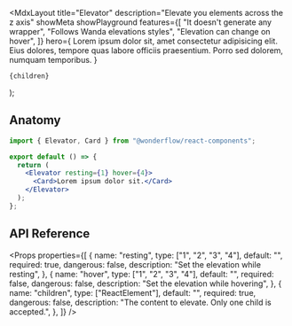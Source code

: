 
  <MdxLayout
    title="Elevator"
    description="Elevate you elements across the z axis"
    showMeta
    showPlayground
    features={[
      "It doesn't generate any wrapper",
      "Follows Wanda elevations styles",
      "Elevation can change on hover",
    ]}
    hero={
      <LiveArea>
        <Elevator resting={1} hover={4}>
          <Card>
            Lorem ipsum dolor sit, amet consectetur adipisicing elit. Eius
            dolores, tempore quas labore officiis praesentium. Porro sed
            dolorem, numquam temporibus.
          </Card>
        </Elevator>
      </LiveArea>
    }
  >
    {children}
  </MdxLayout>
);

## Anatomy

```jsx highlight=1,5-7
import { Elevator, Card } from "@wonderflow/react-components";

export default () => {
  return (
    <Elevator resting={1} hover={4}>
      <Card>Lorem ipsum dolor sit.</Card>
    </Elevator>
  );
};
```

## API Reference

<Props
  properties={[
    {
      name: "resting",
      type: ["1", "2", "3", "4"],
      default: "",
      required: true,
      dangerous: false,
      description: "Set the elevation while resting",
    },
    {
      name: "hover",
      type: ["1", "2", "3", "4"],
      default: "",
      required: false,
      dangerous: false,
      description: "Set the elevation while hovering",
    },
    {
      name: "children",
      type: ["ReactElement"],
      default: "",
      required: true,
      dangerous: false,
      description: "The content to elevate. Only one child is accepted.",
    },
  ]}
/>
